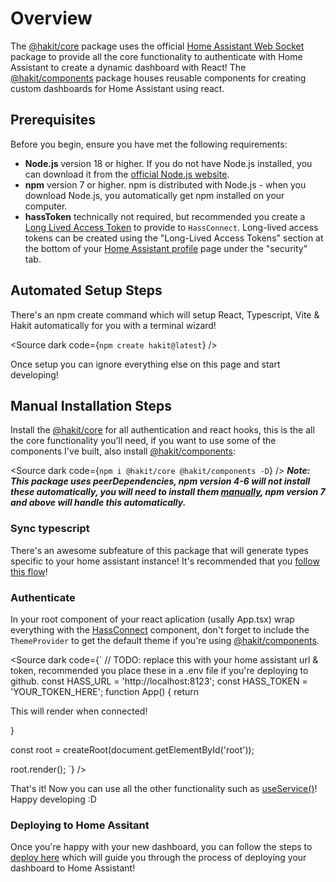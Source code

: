 
<Meta title="INTRODUCTION/Getting Started" />

# Overview
The [@hakit/core](https://www.npmjs.com/package/@hakit/core) package uses the official [Home Assistant Web Socket](https://github.com/home-assistant/home-assistant-js-websocket) package to provide all the core functionality to authenticate with Home Assistant to create a dynamic dashboard with React! The [@hakit/components](https://www.npmjs.com/package/@hakit/components) package houses reusable components for creating custom dashboards for Home Assistant using react.

## Prerequisites

Before you begin, ensure you have met the following requirements:
- **Node.js** version 18 or higher. If you do not have Node.js installed, you can download it from the [official Node.js website](https://nodejs.org/).
- **npm** version 7 or higher. npm is distributed with Node.js - when you download Node.js, you automatically get npm installed on your computer.
- **hassToken** technically not required, but recommended you create a <a href="https://developers.home-assistant.io/docs/auth_api/#long-lived-access-token" target="_blank">Long Lived Access Token</a> to provide to `HassConnect`. Long-lived access tokens can be created using the "Long-Lived Access Tokens" section at the bottom of your [Home Assistant profile](https://my.home-assistant.io/redirect/profile/) page under the "security" tab.


## Automated Setup Steps
There's an npm create command which will setup React, Typescript, Vite & Hakit automatically for you with a terminal wizard!

<Source dark code={`npm create hakit@latest`} />

Once setup you can ignore everything else on this page and start developing!

## Manual Installation Steps
Install the [@hakit/core](https://www.npmjs.com/package/@hakit/core) for all authentication and react hooks, this is the all the core functionality you'll need, if you want to use some of the components I've built, also install [@hakit/components](https://www.npmjs.com/package/@hakit/components):

<Source dark code={`npm i @hakit/core @hakit/components -D`} />
***Note: This package uses peerDependencies, npm version 4-6 will not install these automatically, you will need to install them [manually](https://stackoverflow.com/questions/35207380/how-to-install-npm-peer-dependencies-automatically), npm version 7 and above will handle this automatically.***


### Sync typescript
There's an awesome subfeature of this package that will generate types specific to your home assistant instance! It's recommended that you [follow this flow](/docs/introduction-typescriptsync--docs)!

### Authenticate

In your root component of your react aplication (usally App.tsx) wrap everything with the [HassConnect](/docs/components-hassconnect--docs) component, don't forget to include the `ThemeProvider` to get the default theme if you're using [@hakit/components](https://www.npmjs.com/package/@hakit/components).

<Source dark code={`
// TODO: replace this with your home assistant url & token, recommended you place these in a .env file if you're deploying to github.
const HASS_URL = 'http://localhost:8123';
const HASS_TOKEN = 'YOUR_TOKEN_HERE';
function App() {
  return <HassConnect hassUrl={HASS_URL} hassToken={HASS_TOKEN}>
    <ThemeProvider includeThemeControls />
    <p>This will render when connected!</p>
  </HassConnect>
}

const root = createRoot(document.getElementById('root'));

root.render(<App />);
`} />


That's it! Now you can use all the other functionality such as [useService()](/docs/hooks-useservice--docs)! Happy developing :D 


### Deploying to Home Assitant
Once you're happy with your new dashboard, you can follow the steps to [deploy here](/?path=/docs/introduction-deploying--docs) which will guide you through the process of deploying your dashboard to Home Assistant!
